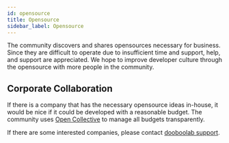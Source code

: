 ```yaml
---
id: opensource
title: Opensource
sidebar_label: Opensource
---
```



<AdFitTopFixed />

The community discovers and shares opensources necessary for business.
Since they are difficult to operate due to insufficient time and support, help, and support are appreciated.
We hope to improve developer culture through the opensource with more people in the community.

## Corporate Collaboration

If there is a company that has the necessary opensource ideas in-house, it would be nice if it could be developed with a reasonable budget. The community uses [Open Collective](https://opencollective.com/dooboolab-community) to manage all budgets transparently.

If there are some interested companies, please contact [dooboolab support](mailto:support@dooboolab.com).
